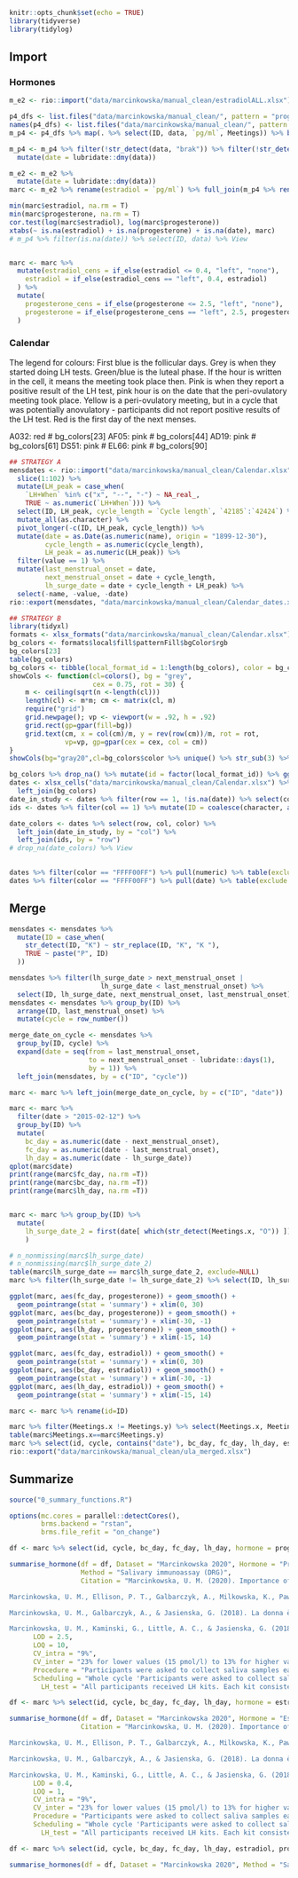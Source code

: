 ```r
knitr::opts_chunk$set(echo = TRUE)
library(tidyverse)
library(tidylog)
```

## Import

### Hormones
```r
m_e2 <- rio::import("data/marcinkowska/manual_clean/estradiolALL.xlsx") %>% tibble()

p4_dfs <- list.files("data/marcinkowska/manual_clean/", pattern = "progesteron", full.names = T) %>% map(rio::import) %>% map(tibble)
names(p4_dfs) <- list.files("data/marcinkowska/manual_clean/", pattern = "progesteron")
m_p4 <- p4_dfs %>% map(. %>% select(ID, data, `pg/ml`, Meetings)) %>% bind_rows(.id = "batch")

m_p4 <- m_p4 %>% filter(!str_detect(data, "brak")) %>% filter(!str_detect(data, "BRAK")) %>% 
  mutate(date = lubridate::dmy(data))

m_e2 <- m_e2 %>% 
  mutate(date = lubridate::dmy(data))
marc <- m_e2 %>% rename(estradiol = `pg/ml`) %>% full_join(m_p4 %>% rename(progesterone = `pg/ml`), by = c("ID", "date"))

min(marc$estradiol, na.rm = T)
min(marc$progesterone, na.rm = T)
cor.test(log(marc$estradiol), log(marc$progesterone))
xtabs(~ is.na(estradiol) + is.na(progesterone) + is.na(date), marc)
# m_p4 %>% filter(is.na(date)) %>% select(ID, data) %>% View


marc <- marc %>% 
  mutate(estradiol_cens = if_else(estradiol <= 0.4, "left", "none"),
    estradiol = if_else(estradiol_cens == "left", 0.4, estradiol)
  ) %>% 
  mutate(
    progesterone_cens = if_else(progesterone <= 2.5, "left", "none"),
    progesterone = if_else(progesterone_cens == "left", 2.5, progesterone)
  )
```

### Calendar
The legend for colours:
First blue is the follicular days. Grey is when they started doing LH tests. Green/blue is the luteal phase.
If the hour is written in the cell, it means the meeting took place then.
Pink is when they report a positive result of the LH test, pink hour is on the date that the peri-ovulatory meeting took place.
Yellow is a peri-ovulatory meeting, but in a cycle that was potentially anovulatory - participants did not report positive results of the LH test.
Red is the first day of the next menses.

A032: red # bg_colors[23]
AF05: pink # bg_colors[44]
AD19: pink # bg_colors[61]
DS51: pink # 
EL66: pink # bg_colors[90]

```r
## STRATEGY A
mensdates <- rio::import("data/marcinkowska/manual_clean/Calendar.xlsx") %>% 
  slice(1:102) %>% 
  mutate(LH_peak = case_when(
    `LH+When` %in% c("x", "--", "-") ~ NA_real_,
    TRUE ~ as.numeric(`LH+When`))) %>% 
  select(ID, LH_peak, cycle_length = `Cycle length`, `42185`:`42424`) %>% 
  mutate_all(as.character) %>% 
  pivot_longer(-c(ID, LH_peak, cycle_length)) %>% 
  mutate(date = as.Date(as.numeric(name), origin = "1899-12-30"),
         cycle_length = as.numeric(cycle_length),
         LH_peak = as.numeric(LH_peak)) %>% 
  filter(value == 1) %>% 
  mutate(last_menstrual_onset = date,
         next_menstrual_onset = date + cycle_length,
         lh_surge_date = date + cycle_length + LH_peak) %>% 
  select(-name, -value, -date)
rio::export(mensdates, "data/marcinkowska/manual_clean/Calendar_dates.xlsx")

## STRATEGY B
library(tidyxl)
formats <- xlsx_formats("data/marcinkowska/manual_clean/Calendar.xlsx")
bg_colors <- formats$local$fill$patternFill$bgColor$rgb
bg_colors[23]
table(bg_colors)
bg_colors <- tibble(local_format_id = 1:length(bg_colors), color = bg_colors) %>% drop_na()
showCols <- function(cl=colors(), bg = "grey",
                     cex = 0.75, rot = 30) {
    m <- ceiling(sqrt(n <-length(cl)))
    length(cl) <- m*m; cm <- matrix(cl, m)
    require("grid")
    grid.newpage(); vp <- viewport(w = .92, h = .92)
    grid.rect(gp=gpar(fill=bg))
    grid.text(cm, x = col(cm)/m, y = rev(row(cm))/m, rot = rot,
              vp=vp, gp=gpar(cex = cex, col = cm))
}
showCols(bg="gray20",cl=bg_colors$color %>% unique() %>% str_sub(3) %>% str_c("#", .), rot=0, cex=1.9)

bg_colors %>% drop_na() %>% mutate(id = factor(local_format_id)) %>% ggplot(aes(id, 1, color = paste0("#", color))) + geom_point()
dates <- xlsx_cells("data/marcinkowska/manual_clean/Calendar.xlsx") %>% 
  left_join(bg_colors)
date_in_study <- dates %>% filter(row == 1, !is.na(date)) %>% select(col, part_date = date)
ids <- dates %>% filter(col == 1) %>% mutate(ID = coalesce(character, as.character(round(numeric))), row) %>% select(ID, row) %>% slice(2:103)

date_colors <- dates %>% select(row, col, color) %>% 
  left_join(date_in_study, by = "col") %>% 
  left_join(ids, by = "row")
# drop_na(date_colors) %>% View
  

dates %>% filter(color == "FFFF00FF") %>% pull(numeric) %>% table(exclude = NULL)
dates %>% filter(color == "FFFF00FF") %>% pull(date) %>% table(exclude = NULL)
```

## Merge
```r
mensdates <- mensdates %>% 
  mutate(ID = case_when(
    str_detect(ID, "K") ~ str_replace(ID, "K", "K "),
    TRUE ~ paste("P", ID)
  ))

mensdates %>% filter(lh_surge_date > next_menstrual_onset |
                       lh_surge_date < last_menstrual_onset) %>% 
  select(ID, lh_surge_date, next_menstrual_onset, last_menstrual_onset)
mensdates <- mensdates %>% group_by(ID) %>% 
  arrange(ID, last_menstrual_onset) %>% 
  mutate(cycle = row_number())

merge_date_on_cycle <- mensdates %>% 
  group_by(ID, cycle) %>% 
  expand(date = seq(from = last_menstrual_onset, 
                    to = next_menstrual_onset - lubridate::days(1),
                    by = 1)) %>% 
  left_join(mensdates, by = c("ID", "cycle"))

marc <- marc %>% left_join(merge_date_on_cycle, by = c("ID", "date"))

marc <- marc %>% 
  filter(date > "2015-02-12") %>% 
  group_by(ID) %>% 
  mutate(
    bc_day = as.numeric(date - next_menstrual_onset),
    fc_day = as.numeric(date - last_menstrual_onset),
    lh_day = as.numeric(date - lh_surge_date))
qplot(marc$date)
print(range(marc$fc_day, na.rm =T))
print(range(marc$bc_day, na.rm =T))
print(range(marc$lh_day, na.rm =T))


marc <- marc %>% group_by(ID) %>% 
  mutate(
    lh_surge_date_2 = first(date[ which(str_detect(Meetings.x, "O")) ])
    )

# n_nonmissing(marc$lh_surge_date)
# n_nonmissing(marc$lh_surge_date_2)
table(marc$lh_surge_date == marc$lh_surge_date_2, exclude=NULL)
marc %>% filter(lh_surge_date != lh_surge_date_2) %>% select(ID, lh_surge_date, lh_surge_date_2, date, Meetings.x)

ggplot(marc, aes(fc_day, progesterone)) + geom_smooth() +
  geom_pointrange(stat = 'summary') + xlim(0, 30)
ggplot(marc, aes(bc_day, progesterone)) + geom_smooth() +
  geom_pointrange(stat = 'summary') + xlim(-30, -1)
ggplot(marc, aes(lh_day, progesterone)) + geom_smooth() +
  geom_pointrange(stat = 'summary') + xlim(-15, 14)

ggplot(marc, aes(fc_day, estradiol)) + geom_smooth() +
  geom_pointrange(stat = 'summary') + xlim(0, 30)
ggplot(marc, aes(bc_day, estradiol)) + geom_smooth() +
  geom_pointrange(stat = 'summary') + xlim(-30, -1)
ggplot(marc, aes(lh_day, estradiol)) + geom_smooth() +
  geom_pointrange(stat = 'summary') + xlim(-15, 14)

marc <- marc %>% rename(id=ID)

marc %>% filter(Meetings.x != Meetings.y) %>% select(Meetings.x, Meetings.y)
table(marc$Meetings.x==marc$Meetings.y)
marc %>% select(id, cycle, contains("date"), bc_day, fc_day, lh_day, estradiol, estradiol_cens, progesterone, progesterone_cens, cycle_length, Meetings_E2 = Meetings.x, Meetings_P4 = Meetings.y) %>% 
rio::export("data/marcinkowska/manual_clean/ula_merged.xlsx")
```



## Summarize
```r
source("0_summary_functions.R")
```

```r
options(mc.cores = parallel::detectCores(), 
        brms.backend = "rstan",
        brms.file_refit = "on_change")

df <- marc %>% select(id, cycle, bc_day, fc_day, lh_day, hormone = progesterone, hormone_cens = progesterone_cens, cycle_length)

summarise_hormone(df = df, Dataset = "Marcinkowska 2020", Hormone = "Progesterone", 
                  Method = "Salivary immunoassay (DRG)", 
                  Citation = "Marcinkowska, U. M. (2020). Importance of Daily Sex Hormone Measurements Within the Menstrual Cycle for Fertility Estimates in Cyclical Shifts Studies. Evolutionary Psychology: An International Journal of Evolutionary Approaches to Psychology and Behavior, 18(1), 1474704919897913. https://doi.org/10.1177/1474704919897913

Marcinkowska, U. M., Ellison, P. T., Galbarczyk, A., Milkowska, K., Pawlowski, B., Thune, I., & Jasienska, G. (2016). Lack of support for relation between woman’s masculinity preference, estradiol level and mating context. Hormones and Behavior, 78, 1–7. https://doi.org/10.1016/j.yhbeh.2015.10.012

Marcinkowska, U. M., Galbarczyk, A., & Jasienska, G. (2018). La donna è mobile? Lack of cyclical shifts in facial symmetry, and facial and body masculinity preferences-A hormone based study. Psychoneuroendocrinology, 88, 47–53. https://doi.org/10.1016/j.psyneuen.2017.11.007

Marcinkowska, U. M., Kaminski, G., Little, A. C., & Jasienska, G. (2018). Average ovarian hormone levels, rather than daily values and their fluctuations, are related to facial preferences among women. Hormones and Behavior, 102, 114–119. https://doi.org/10.1016/j.yhbeh.2018.05.013", 
      LOD = 2.5,
      LOQ = 10,
      CV_intra = "9%",
      CV_inter = "23% for lower values (15 pmol/l) to 13% for higher values (50 pmol/l)",
      Procedure = "Participants were asked to collect saliva samples each morning starting from the first day of menstrual bleeding, until the end of the menstrual cycle (i.e., the day before the onset of the next menstrual bleeding). Women were verbally instructed by the principal investigator concerning collecting and storing the saliva and were given a set of 2-ml centrifuge tubes with the minimum amount of required saliva marked on a tube together with written instructions. Saliva samples were collected in the morning, preferably before eating, drinking, or smoking, or not earlier than 30 min after eating, drinking, or smoking. Immediately after collec- tion, samples were frozen in the participant’s home freezer. After the end of the cycle, samples were transported in portable freezers to the laboratory where hormonal assays for measure- ments of 17-b-estradiol (E2) and 17-a-hydroxy-progesterone (P) were conducted. Hormonal measurements were conducted using commercially available hormonal assays of DRG Inter- national, Inc. ELISA plates SLV4188 (sensitivity: 0.4 pg/ml, standard range: 1–100 pg/ml) for E2 and SLV3140 for P (sen- sitivity: 2.5 pg/ml, standard range: 10–5,000 pg/ml). All sam- ples were assayed in duplicates. The quality of hormonal measurements was monitored for each plate separately by including samples of known concentrations with low and high E2 and P levels. Inter-assay variability was 10.1%, intra-assay variability was 7.5% for E2 and 14.1% and 4.9% for P, which is within acceptable values for steroid sex hormones assays (Schultheiss & Stanton, 2009).",
      Scheduling = "Whole cycle 'Participants were asked to collect saliva samples each morning starting from the first day of menstrual bleeding, until the end of the menstrual cycle (i.e., the day before the onset of the next menstrual bleeding).'",
        LH_test = "All participants received LH kits. Each kit consisted of sterilized urine cups and 10 LH tests. Women were instructed to conduct the tests from the 10th until the 20th day of the cycle or until a positive result was obtained.")

df <- marc %>% select(id, cycle, bc_day, fc_day, lh_day, hormone = estradiol, hormone_cens = estradiol_cens, cycle_length)

summarise_hormone(df = df, Dataset = "Marcinkowska 2020", Hormone = "Estradiol", Method = "Salivary immunoassay (DRG)",       
                  Citation = "Marcinkowska, U. M. (2020). Importance of Daily Sex Hormone Measurements Within the Menstrual Cycle for Fertility Estimates in Cyclical Shifts Studies. Evolutionary Psychology: An International Journal of Evolutionary Approaches to Psychology and Behavior, 18(1), 1474704919897913. https://doi.org/10.1177/1474704919897913

Marcinkowska, U. M., Ellison, P. T., Galbarczyk, A., Milkowska, K., Pawlowski, B., Thune, I., & Jasienska, G. (2016). Lack of support for relation between woman’s masculinity preference, estradiol level and mating context. Hormones and Behavior, 78, 1–7. https://doi.org/10.1016/j.yhbeh.2015.10.012

Marcinkowska, U. M., Galbarczyk, A., & Jasienska, G. (2018). La donna è mobile? Lack of cyclical shifts in facial symmetry, and facial and body masculinity preferences-A hormone based study. Psychoneuroendocrinology, 88, 47–53. https://doi.org/10.1016/j.psyneuen.2017.11.007

Marcinkowska, U. M., Kaminski, G., Little, A. C., & Jasienska, G. (2018). Average ovarian hormone levels, rather than daily values and their fluctuations, are related to facial preferences among women. Hormones and Behavior, 102, 114–119. https://doi.org/10.1016/j.yhbeh.2018.05.013", 
      LOD = 0.4,
      LOQ = 1,
      CV_intra = "9%",
      CV_inter = "23% for lower values (15 pmol/l) to 13% for higher values (50 pmol/l)",
      Procedure = "Participants were asked to collect saliva samples each morning starting from the first day of menstrual bleeding, until the end of the menstrual cycle (i.e., the day before the onset of the next menstrual bleeding). Women were verbally instructed by the principal investigator concerning collecting and storing the saliva and were given a set of 2-ml centrifuge tubes with the minimum amount of required saliva marked on a tube together with written instructions. Saliva samples were collected in the morning, preferably before eating, drinking, or smoking, or not earlier than 30 min after eating, drinking, or smoking. Immediately after collec- tion, samples were frozen in the participant’s home freezer. After the end of the cycle, samples were transported in portable freezers to the laboratory where hormonal assays for measure- ments of 17-b-estradiol (E2) and 17-a-hydroxy-progesterone (P) were conducted. Hormonal measurements were conducted using commercially available hormonal assays of DRG Inter- national, Inc. ELISA plates SLV4188 (sensitivity: 0.4 pg/ml, standard range: 1–100 pg/ml) for E2 and SLV3140 for P (sen- sitivity: 2.5 pg/ml, standard range: 10–5,000 pg/ml). All sam- ples were assayed in duplicates. The quality of hormonal measurements was monitored for each plate separately by including samples of known concentrations with low and high E2 and P levels. Inter-assay variability was 10.1%, intra-assay variability was 7.5% for E2 and 14.1% and 4.9% for P, which is within acceptable values for steroid sex hormones assays (Schultheiss & Stanton, 2009).",
      Scheduling = "Whole cycle 'Participants were asked to collect saliva samples each morning starting from the first day of menstrual bleeding, until the end of the menstrual cycle (i.e., the day before the onset of the next menstrual bleeding).'",
        LH_test = "All participants received LH kits. Each kit consisted of sterilized urine cups and 10 LH tests. Women were instructed to conduct the tests from the 10th until the 20th day of the cycle or until a positive result was obtained.")

df <- marc %>% select(id, cycle, bc_day, fc_day, lh_day, estradiol, progesterone, cycle_length) %>% mutate(hormone_cens = "none")

summarise_hormones(df = df, Dataset = "Marcinkowska 2020", Method = "Salivary immunoassay (DRG)")
```

